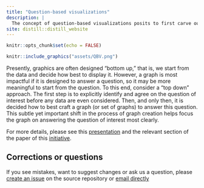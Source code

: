 ```yaml
---
title: "Question-based visualizations"
description: |
  The concept of question-based visualizations posits to first carve out the scientific question of interest clearly and explicitly, and then only to shift attention to the data at hand and any possible visualizations. 
site: distill::distill_website
---
```


```r
knitr::opts_chunk$set(echo = FALSE)
```

```r
knitr::include_graphics("assets/QBV.png")
```

Presently, graphics are often designed “bottom up,” that is, we start from the data and decide how best to display it. However, a graph is most impactful if it is designed to answer a question, so it may be more meaningful to start from the question. To this end, consider a “top down” approach. The first step is to explicitly identify and agree on the question of interest before any data are even considered. Then, and only then, it is decided how to best craft a graph (or set of graphs) to answer this question. This subtle yet important shift in the process of graph creation helps focus the graph on answering the question of interest most clearly.

For more details, please see this [presentation](assets/QBV-Wright-RSS2019.pdf) and the relevant section of the paper of this [initiative](initiative.html).

## Corrections or questions {.appendix}

If you see mistakes, want to suggest changes or ask us a question, please [create an issue](https://github.com/GraphicsPrinciples/GraphicsPrinciples.github.io/issues) on the source repository or [email directly](mailto:bailliem@gmail.com)
